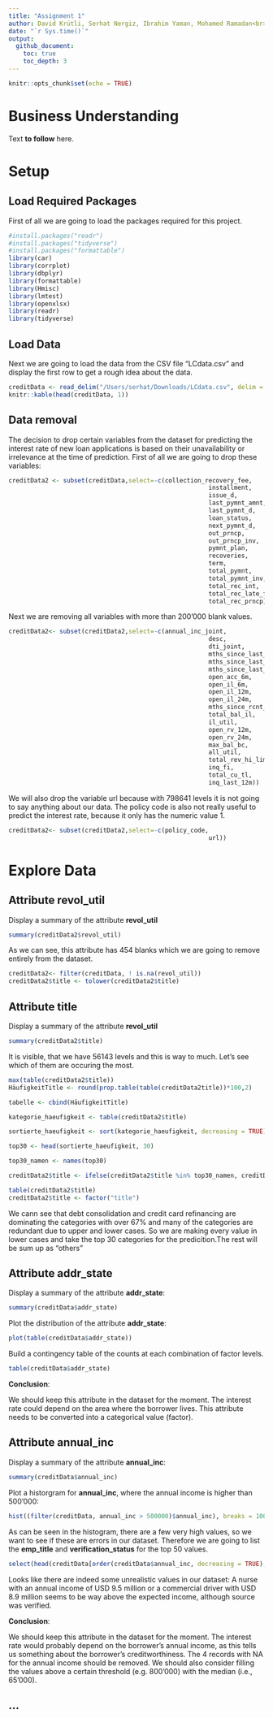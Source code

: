 ```yaml
---
title: "Assignment 1"
author: David Krütli, Serhat Nergiz, Ibrahim Yaman, Mohamed Ramadan<br> 
date: "`r Sys.time()`"
output:
  github_document:
    toc: true
    toc_depth: 3
---
```


```r
knitr::opts_chunk$set(echo = TRUE)
```

# Business Understanding

Text **to follow** here.

# Setup
## Load Required Packages

First of all we are going to load the packages required for this project.

```r
#install.packages("readr")
#install.packages("tidyverse")
#install.packages("formattable")
library(car)
library(corrplot)
library(dbplyr)
library(formattable)
library(Hmisc)
library(lmtest)
library(openxlsx)
library(readr)
library(tidyverse)

```


## Load Data

Next we are going to load the data from the CSV file "LCdata.csv" and display the first row to get a rough idea about the data.

```r
creditData <- read_delim("/Users/serhat/Downloads/LCdata.csv", delim = ";", escape_double = FALSE, trim_ws = TRUE)
knitr::kable(head(creditData, 1))
```

## Data removal
The decision to drop certain variables from the dataset for predicting the interest rate of new loan applications is based on their unavailability or irrelevance at the time of prediction. First of all we are going to drop these variables:

```r
creditData2 <- subset(creditData,select=-c(collection_recovery_fee,
                                                       installment,
                                                       issue_d,
                                                       last_pymnt_amnt,
                                                       last_pymnt_d,
                                                       loan_status,
                                                       next_pymnt_d,
                                                       out_prncp,
                                                       out_prncp_inv,
                                                       pymnt_plan,
                                                       recoveries,
                                                       term,
                                                       total_pymnt,
                                                       total_pymnt_inv,
                                                       total_rec_int,
                                                       total_rec_late_fee,
                                                       total_rec_prncp))
```


Next we are removing all variables with more than 200'000 blank values.

```r
creditData2<- subset(creditData2,select=-c(annual_inc_joint,
                                                       desc,
                                                       dti_joint,
                                                       mths_since_last_delinq,
                                                       mths_since_last_major_derog,
                                                       mths_since_last_record,
                                                       open_acc_6m,
                                                       open_il_6m,
                                                       open_il_12m,
                                                       open_il_24m,
                                                       mths_since_rcnt_il,
                                                       total_bal_il,
                                                       il_util,
                                                       open_rv_12m,
                                                       open_rv_24m,
                                                       max_bal_bc,
                                                       all_util,
                                                       total_rev_hi_lim,
                                                       inq_fi,
                                                       total_cu_tl,
                                                       inq_last_12m))
```

We will also drop the variable url because with 798641 levels it is not going to say anything about our data. The policy code is also not really useful to predict the interest rate, because it only has the numeric value 1.

```r
creditData2<- subset(creditData2,select=-c(policy_code,
                                                       url))
```
# Explore Data

## Attribute revol_util

Display a summary of the attribute **revol_util**

```r
summary(creditData2$revol_util)
```

As we can see, this attribute has 454 blanks which we are going to remove entirely from the dataset.

```r
creditData2<- filter(creditData, ! is.na(revol_util))
creditData2$title <- tolower(creditData2$title)
```

## Attribute title
Display a summary of the attribute **revol_util**
```r
summary(creditData2$title)
```

It is visible, that we have 56143 levels and this is way to much. Let's see which of them are occuring the most.

```r

max(table(creditData2$title))
HäufigkeitTitle <- round(prop.table(table(creditData2title))*100,2)

tabelle <- cbind(HäufigkeitTitle)

kategorie_haeufigkeit <- table(creditData2$title)

sortierte_haeufigkeit <- sort(kategorie_haeufigkeit, decreasing = TRUE)

top30 <- head(sortierte_haeufigkeit, 30)

top30_namen <- names(top30)

creditData2$title <- ifelse(creditData2$title %in% top30_namen, creditData2$title, 'others')

table(creditData2$title)
creditData2$title <- factor("title")
```

We cann see that debt consolidation and credit card refinancing are dominating the categories with over 67% and many of the categories are redundant due to 
upper and lower cases. So we are making every value in lower cases and take the top 30 categories for the predicition.The rest will be sum up as "others"

## Attribute addr_state

Display a summary of the attribute **addr_state**:

```r
summary(creditData$addr_state)
```

Plot the distribution of the attribute **addr_state**:

```r
plot(table(creditData$addr_state))
```

Build a contingency table of the counts at each combination of factor levels.

```r

table(creditData$addr_state)
```

**Conclusion**:

We should keep this attribute in the dataset for the moment. The interest rate could depend on the area where the borrower lives. This attribute needs to be converted into a categorical value (factor).

## Attribute annual_inc

Display a summary of the attribute **annual_inc**:

```r
summary(creditData$annual_inc)
```

Plot a historgram for **annual_inc**, where the annual income is higher than 500'000:

```r
hist((filter(creditData, annual_inc > 500000)$annual_inc), breaks = 1000)
```



As can be seen in the histogram, there are a few very high values, so we want to see if these are errors in our dataset. Therefore we are going to list the **emp_title** and **verification_status** for the top 50 values.

```r

select(head(creditData[order(creditData$annual_inc, decreasing = TRUE), ], 50), annual_inc, emp_title, verification_status)
```

Looks like there are indeed some unrealistic values in our dataset: A nurse with an annual income of USD 9.5 million or a commercial driver with USD 8.9 million seems to be way above the expected income, although source was verified.

**Conclusion**:

We should keep this attribute in the dataset for the moment. The interest rate would probably depend on the borrower's annual income, as this tells us something about the borrower's creditworthiness. The 4 records with NA for the annual income should be removed. We should also consider filling the values above a certain threshold (e.g. 800'000) with the median (i.e., 65'000).

## ...